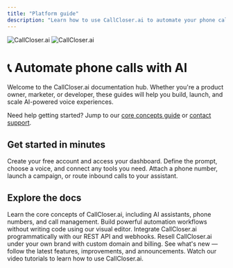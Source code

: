 ```yaml
---
title: "Platform guide"
description: "Learn how to use CallCloser.ai to automate your phone calls with AI"
---
```


<img
  className="block dark:hidden"
  src="https://autocalls.ai/ogimage-en.jpg"
  alt="CallCloser.ai"
/>
<img
  className="hidden dark:block"
  src="https://autocalls.ai/ogimage-en.jpg"
  alt="CallCloser.ai"
/>

# 📞 Automate phone calls with AI

Welcome to the CallCloser.ai documentation hub. Whether you're a product owner, marketer, or developer, these guides will help you build, launch, and scale AI-powered voice experiences.

<Note>
  Need help getting started? Jump to our <a href="/getting-started/core-concepts">core concepts guide</a> or <a href="https://callcloser.ai/contact">contact support</a>.
</Note>

## Get started in minutes

<Steps>
  <Step title="Sign up on CallCloser.ai">Create your free account and access your dashboard.</Step>
  <Step title="Create your first AI assistant">Define the prompt, choose a voice, and connect any tools you need.</Step>
  <Step title="Start making & receiving calls">Attach a phone number, launch a campaign, or route inbound calls to your assistant.</Step>
</Steps>

## Explore the docs

<CardGroup cols={3}>
  <Card
    title="Platform Guide"
    icon="book"
    href="/platform-guide/overview"
    color="#06df4b">
    Learn the core concepts of CallCloser.ai, including AI assistants, phone
    numbers, and call management.
  </Card>
  <Card
    title="No-Code Automation"
    icon="wand-magic-sparkles"
    href="/automation-platform/introduction"
    color="pink">
    Build powerful automation workflows without writing code using our visual
    editor.
  </Card>
  <Card
    title="API Reference"
    icon="code"
    href="/api-reference/introduction"
    color="blue">
    Integrate CallCloser.ai programmatically with our REST API and webhooks.
  </Card>
  <Card
    title="White Label Program"
    icon="tag"
    href="/white-label/overview"
    color="red">
    Resell CallCloser.ai under your own brand with custom domain and billing.
  </Card>
  <Card
    title="Product Updates"
    icon="scroll"
    href="/releases/"
    color="#ffbb00">
    See what's new — follow the latest features, improvements, and announcements.
  </Card>
  <Card
    title="Video Tutorials"
    icon="video"
    href="/automation-platform/tutorials/"
    color="red">
    Watch our video tutorials to learn how to use CallCloser.ai.
  </Card>
</CardGroup>
